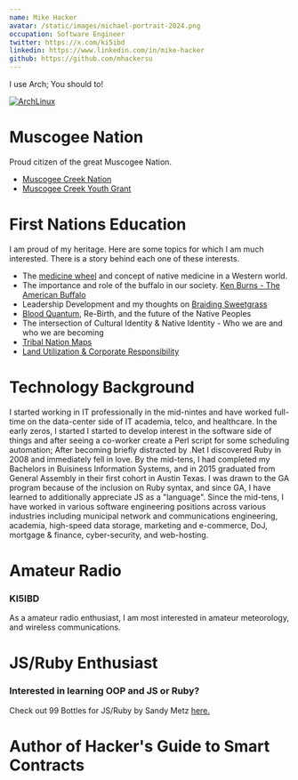 ```yaml
---
name: Mike Hacker
avatar: /static/images/michael-portrait-2024.png
occupation: Software Engineer
twitter: https://x.com/ki5ibd
linkedin: https://www.linkedin.com/in/mike-hacker
github: https://github.com/mhackersu
---
```


I use Arch; You should to!

[![ArchLinux](https://img.shields.io/badge/Arch_Linux-1793D1?style=for-the-badge&logo=arch-linux&logoColor=white)](https://archlinux.org/)

# Muscogee Nation

Proud citizen of the great Muscogee Nation.

- [Muscogee Creek Nation](https://www.muscogeenation.com/)
- [Muscogee Creek Youth Grant](https://www.mvskokeyouth.com/ysgrant)

# First Nations Education

I am proud of my heritage. Here are some topics for which I am much interested. There is a story behind each one of these interests.

- The [medicine wheel](https://www.mvskokvlke.com/blog/medicine-wheel) and concept of native medicine in a Western world.
- The importance and role of the buffalo in our society. [Ken Burns - The American Buffalo](https://www.pbs.org/show/the-american-buffalo/)
- Leadership Development and my thoughts on [Braiding Sweetgrass](https://milkweed.org/book/braiding-sweetgrass)
- [Blood Quantum](https://www.fulcrumbooks.com/product-page/the-great-vanishing-act), Re-Birth, and the future of the Native Peoples
- The intersection of Cultural Identity & Native Identity - Who we are and who we are becoming
- [Tribal Nation Maps](https://www.tribalnationsmaps.com)
- [Land Utilization & Corporate Responsibility](https://www.mvskokvlke.com/blog/land-utilization-corporate-responsibility)

# Technology Background

I started working in IT professionally in the mid-nintes and have worked full-time on the data-center side of IT academia, telco, and healthcare. In the early zeros, I started I started to develop interest in the software side of things and after seeing a co-worker create a Perl script for some scheduling automation; After becoming briefly distracted by .Net I discovered Ruby in 2008 and immediately fell in love. By the mid-tens, I had completed my Bachelors in Buisiness Information Systems, and in 2015 graduated from General Assembly in their first cohort in Austin Texas. I was drawn to the GA program because of the inclusion on Ruby syntax, and since GA, I have learned to additionally appreciate JS as a "language". Since the mid-tens, I have worked in various software engineering positions across various industries including municipal network and communications engineering, academia, high-speed data storage, marketing and e-commerce, DoJ, mortgage & finance, cyber-security, and web-hosting.

# Amateur Radio

### KI5IBD

As a amateur radio enthusiast, I am most interested in amateur meteorology, and wireless communications.

# JS/Ruby Enthusiast

### Interested in learning OOP and JS or Ruby?

Check out 99 Bottles for JS/Ruby by Sandy Metz [here.](https://sandimetz.com/99bottles)

# Author of Hacker's Guide to Smart Contracts
